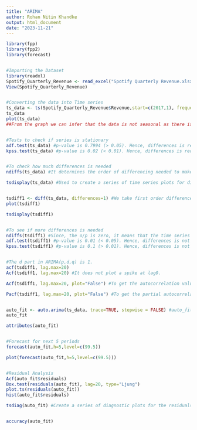 ```yaml
---
title: "ARIMA"
author: Rohan Nitin Khandke
output: html_document
date: "2023-11-21"
---
```


```r

library(fpp)
library(fpp2)
library(forecast)


#Importing the Dataset
library(readxl)
Spotify_Quarterly_Revenue <- read_excel("Spotify Quarterly Revenue.xlsx")
View(Spotify_Quarterly_Revenue)


#Converting the data into Time series
ts_data <- ts(Spotify_Quarterly_Revenue$Revenue,start=c(2017,1), frequency=4)
ts_data
plot(ts_data) 
##From the graph we can infer that the data is not seasonal as there is no repeating pattern of peaks and valleys from 2017 to 2023. This suggests that the data is being driven by a long-term trend.


#Tests to check if series is stationary
adf.test(ts_data) #p-value is 0.7994 (> 0.05). Hence, differences is required.
kpss.test(ts_data) #p-value is 0.02 (< 0.01). Hence, differences is required.


#To check how much differences is needed
ndiffs(ts_data) #It determines the order of differencing needed to make a time series stationary.

tsdisplay(ts_data) #Used to create a series of time series plots for diagnostic purposes. These plots include the time series plot, ACF and PACF.


tsdiff1 <- diff(ts_data, differences=1) #We take first order differences as indicated by ndiffs function.
plot(tsdiff1)

tsdisplay(tsdiff1)


#To see if more differences is needed
ndiffs(tsdiff1) #Since, the o/p is zero, it means that the time series data we provided is already stationary.
adf.test(tsdiff1) #p-value is 0.01 (< 0.05). Hence, differences is not required.
kpss.test(tsdiff1) #p-value is 0.1 (> 0.01). Hence, differences is not required.


#The d part in ARIMA(p,d,q) is 1.
acf(tsdiff1, lag.max=20)
Acf(tsdiff1, lag.max=20) #It does not plot a spike at lag0.

Acf(tsdiff1, lag.max=20, plot="False") #To get the autocorrelation values

Pacf(tsdiff1, lag.max=20, plot="False") #To get the partial autocorrelation values


auto_fit <- auto.arima(ts_data, trace=TRUE, stepwise = FALSE) #auto_fit will contain the best-fitting ARIMA model based on the specified parameters. When trace is set to TRUE, the function provides detailed output during the model fitting process. When stepwise is set to FALSE, it turns off the stepwise selection procedure.
auto_fit

attributes(auto_fit)


#Forecast for next 5 periods
forecast(auto_fit,h=5,level=c(99.5))

plot(forecast(auto_fit,h=5,level=c(99.5)))


#Residual Analysis
Acf(auto_fit$residuals)
Box.test(residuals(auto_fit), lag=20, type="Ljung")
plot.ts(residuals(auto_fit))
hist(auto_fit$residuals)

tsdiag(auto_fit) #Create a series of diagnostic plots for the residuals of a time series model


accuracy(auto_fit)

```
